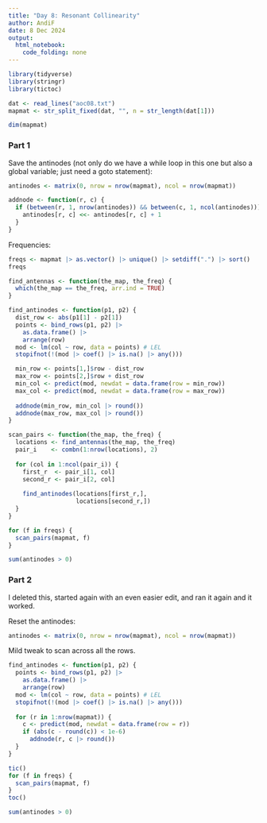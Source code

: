 ```yaml
---
title: "Day 8: Resonant Collinearity"
author: AndiF
date: 8 Dec 2024
output: 
  html_notebook: 
    code_folding: none
---
```


```r
library(tidyverse)
library(stringr)
library(tictoc)
```

```r
dat <- read_lines("aoc08.txt")
mapmat <- str_split_fixed(dat, "", n = str_length(dat[1]))
```


```r
dim(mapmat)
```

### Part 1

Save the antinodes (not only do we have a while loop in this one but also a global variable; just need a goto statement):

```r
antinodes <- matrix(0, nrow = nrow(mapmat), ncol = nrow(mapmat))

addnode <- function(r, c) {
  if (between(r, 1, nrow(antinodes)) && between(c, 1, ncol(antinodes))) {
    antinodes[r, c] <<- antinodes[r, c] + 1
  }
}
```


Frequencies:

```r
freqs <- mapmat |> as.vector() |> unique() |> setdiff(".") |> sort()
freqs
```


```r
find_antennas <- function(the_map, the_freq) {
  which(the_map == the_freq, arr.ind = TRUE)
}
```


```r
find_antinodes <- function(p1, p2) {
  dist_row <- abs(p1[1] - p2[1])
  points <- bind_rows(p1, p2) |>
    as.data.frame() |>
    arrange(row)
  mod <- lm(col ~ row, data = points) # LEL
  stopifnot(!(mod |> coef() |> is.na() |> any()))

  min_row <- points[1,]$row - dist_row
  max_row <- points[2,]$row + dist_row
  min_col <- predict(mod, newdat = data.frame(row = min_row))
  max_col <- predict(mod, newdat = data.frame(row = max_row))
  
  addnode(min_row, min_col |> round())
  addnode(max_row, max_col |> round())
}
```


```r
scan_pairs <- function(the_map, the_freq) {
  locations <- find_antennas(the_map, the_freq)
  pair_i    <- combn(1:nrow(locations), 2)
  
  for (col in 1:ncol(pair_i)) {
    first_r  <- pair_i[1, col]
    second_r <- pair_i[2, col]
    
    find_antinodes(locations[first_r,],
                   locations[second_r,])
  }
}
```


```r
for (f in freqs) {
  scan_pairs(mapmat, f)
}
```


```r
sum(antinodes > 0)
```


### Part 2

I deleted this, started again with an even easier edit, and ran it again and it worked.

Reset the antinodes:

```r
antinodes <- matrix(0, nrow = nrow(mapmat), ncol = nrow(mapmat))
```

Mild tweak to scan across all the rows.

```r
find_antinodes <- function(p1, p2) {
  points <- bind_rows(p1, p2) |>
    as.data.frame() |>
    arrange(row)
  mod <- lm(col ~ row, data = points) # LEL
  stopifnot(!(mod |> coef() |> is.na() |> any()))
  
  for (r in 1:nrow(mapmat)) {
    c <- predict(mod, newdat = data.frame(row = r))
    if (abs(c - round(c)) < 1e-6)
      addnode(r, c |> round())
  }
}
```


```r
tic()
for (f in freqs) {
  scan_pairs(mapmat, f)
}
toc()
```


```r
sum(antinodes > 0)
```



